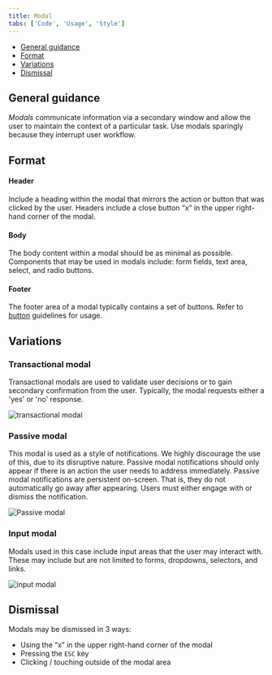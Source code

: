 ```yaml
---
title: Modal
tabs: ['Code', 'Usage', 'Style']
---
```


<AnchorLinks>
  
- [General guidance](#general-guidance)
- [Format](#format) 
- [Variations](#variations) 
- [Dismissal](#dismissal)

</AnchorLinks>

## General guidance

_Modals_ communicate information via a secondary window and allow the user to maintain the context of a particular task. Use modals sparingly because they interrupt user workflow.

## Format

#### Header

Include a heading within the modal that mirrors the action or button that was clicked by the user. Headers include a close button “x” in the upper right-hand corner of the modal.

#### Body

The body content within a modal should be as minimal as possible. Components that may be used in modals include: form fields, text area, select, and radio buttons.

#### Footer

The footer area of a modal typically contains a set of buttons. Refer to [button](/components/button) guidelines for usage.

## Variations

### Transactional modal

Transactional modals are used to validate user decisions or to gain secondary confirmation from the user. Typically, the modal requests either a 'yes' or 'no' response.

<ImageComponent cols="8">

![transactional modal](images/modal-usage-1.png)

</ImageComponent>

### Passive modal

This modal is used as a style of notifications. We highly discourage the use of this, due to its disruptive nature. Passive modal notifications should only appear if there is an action the user needs to address immediately. Passive modal notifications are persistent on-screen. That is, they do not automatically go away after appearing. Users must either engage with or dismiss the notification.

<ImageComponent cols="8">

![Passive modal](images/modal-usage-3.png)

</ImageComponent>

### Input modal

Modals used in this case include input areas that the user may interact with. These may include but are not limited to forms, dropdowns, selectors, and links.

<ImageComponent cols="8">

![input modal](images/modal-usage-2.png)

</ImageComponent>

## Dismissal

Modals may be dismissed in 3 ways:

- Using the “x” in the upper right-hand corner of the modal
- Pressing the `ESC` key
- Clicking / touching outside of the modal area
